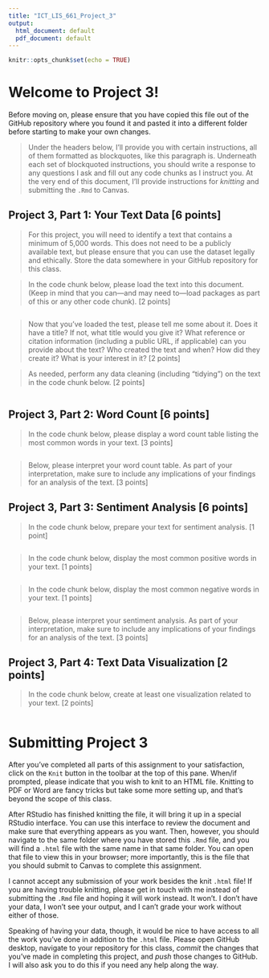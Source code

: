 ```yaml
---
title: "ICT_LIS_661_Project_3"
output:
  html_document: default
  pdf_document: default
---
```


```r
knitr::opts_chunk$set(echo = TRUE)
```


# Welcome to Project 3!

Before moving on, please ensure that you have copied this file out of the GitHub repository where you found it and pasted it into a different folder before starting to make your own changes.

> Under the headers below, I'll provide you with certain instructions, all of them formatted as blockquotes, like this paragraph is. Underneath each set of blockquoted instructions, you should write a response to any questions I ask and fill out any code chunks as I instruct you. At the very end of this document, I'll provide instructions for *knitting* and submitting the `.Rmd` to Canvas.

## Project 3, Part 1: Your Text Data [6 points]

> For this project, you will need to identify a text that contains a minimum of 5,000 words. This does not need to be a publicly available text, but please ensure that you can use the dataset legally and ethically. Store the data somewhere in your GitHub repository for this class.

> In the code chunk below, please load the text into this document. (Keep in mind that you can—and may need to—load packages as part of this or any other code chunk). [2 points]

```r

```

> Now that you've loaded the test, please tell me some about it. Does it have a title? If not, what title would you give it? What reference or citation information (including a public URL, if applicable) can you provide about the text? Who created the text and when? How did they create it? What is your interest in it? [2 points]





> As needed, perform any data cleaning (including "tidying") on the text in the code chunk below. [2 points]

```r

```


## Project 3, Part 2: Word Count [6 points]

> In the code chunk below, please display a word count table listing the most common words in your text. [3 points]

```r

```


> Below, please interpret your word count table. As part of your interpretation, make sure to include any implications of your findings for an analysis of the text. [3 points]





## Project 3, Part 3: Sentiment Analysis [6 points]

> In the code chunk below, prepare your text for sentiment analysis. [1 point]

```r

```

> In the code chunk below, display the most common positive words in your text. [1 points]

```r

```

> In the code chunk below, display the most common negative words in your text. [1 points]

```r

```



> Below, please interpret your sentiment analysis. As part of your interpretation, make sure to include any implications of your findings for an analysis of the text. [3 points]




## Project 3, Part 4: Text Data Visualization [2 points]

> In the code chunk below, create at least one visualization related to your text. [2 points]

```r

```


# Submitting Project 3

After you've completed all parts of this assignment to your satisfaction, click on the `Knit` button in the toolbar at the top of this pane. When/if prompted, please indicate that you wish to knit to an HTML file. Knitting to PDF or Word are fancy tricks but take some more setting up, and that's beyond the scope of this class. 

After RStudio has finished knitting the file, it will bring it up in a special RStudio interface. You can use this interface to review the document and make sure that everything appears as you want. Then, however, you should navigate to the same folder where you have stored this `.Rmd` file, and you will find a `.html` file with the same name in that same folder. You can open that file to view this in your browser; more importantly, this is the file that you should submit to Canvas to complete this assignment.

I cannot accept any submission of your work besides the knit `.html` file! If you are having trouble knitting, please get in touch with me instead of submitting the `.Rmd` file and hoping it will work instead. It won't. I don't have your data, I won't see your output, and I can't grade your work without either of those.

Speaking of having your data, though, it would be nice to have access to all the work you've done in addition to the `.html` file. Please open GitHub desktop, navigate to your repository for this class, *commit* the changes that you've made in completing this project, and *push* those changes to GitHub. I will also ask you to do this if you need any help along the way.